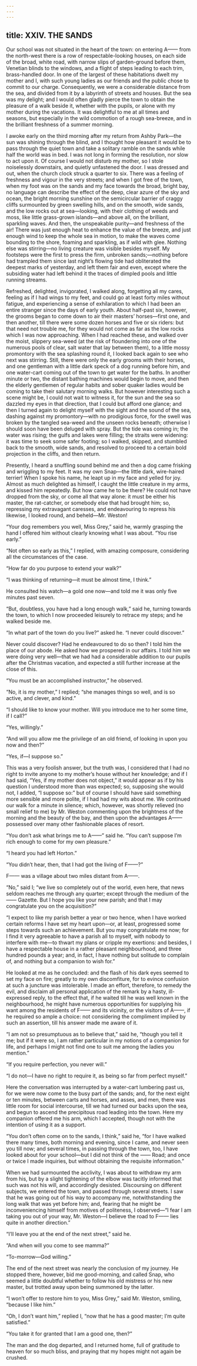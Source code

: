 ```yaml
---
---
---
```

title: XXIV. THE SANDS
---


Our school was not situated in the heart of the town: on entering A—— from the north-west there is a row of respectable-looking houses, on each side of the broad, white road, with narrow slips of garden-ground before them, Venetian blinds to the windows, and a flight of steps leading to each trim, brass-handled door. In one of the largest of these habitations dwelt my mother and I, with such young ladies as our friends and the public chose to commit to our charge. Consequently, we were a considerable distance from the sea, and divided from it by a labyrinth of streets and houses. But the sea was my delight; and I would often gladly pierce the town to obtain the pleasure of a walk beside it, whether with the pupils, or alone with my mother during the vacations. It was delightful to me at all times and seasons, but especially in the wild commotion of a rough sea-breeze, and in the brilliant freshness of a summer morning.

I awoke early on the third morning after my return from Ashby Park—the sun was shining through the blind, and I thought how pleasant it would be to pass through the quiet town and take a solitary ramble on the sands while half the world was in bed. I was not long in forming the resolution, nor slow to act upon it. Of course I would not disturb my mother, so I stole noiselessly downstairs, and quietly unfastened the door. I was dressed and out, when the church clock struck a quarter to six. There was a feeling of freshness and vigour in the very streets; and when I got free of the town, when my foot was on the sands and my face towards the broad, bright bay, no language can describe the effect of the deep, clear azure of the sky and ocean, the bright morning sunshine on the semicircular barrier of craggy cliffs surmounted by green swelling hills, and on the smooth, wide sands, and the low rocks out at sea—looking, with their clothing of weeds and moss, like little grass-grown islands—and above all, on the brilliant, sparkling waves. And then, the unspeakable purity—and freshness of the air! There was just enough heat to enhance the value of the breeze, and just enough wind to keep the whole sea in motion, to make the waves come bounding to the shore, foaming and sparkling, as if wild with glee. Nothing else was stirring—no living creature was visible besides myself. My footsteps were the first to press the firm, unbroken sands;—nothing before had trampled them since last night’s flowing tide had obliterated the deepest marks of yesterday, and left them fair and even, except where the subsiding water had left behind it the traces of dimpled pools and little running streams.

Refreshed, delighted, invigorated, I walked along, forgetting all my cares, feeling as if I had wings to my feet, and could go at least forty miles without fatigue, and experiencing a sense of exhilaration to which I had been an entire stranger since the days of early youth. About half-past six, however, the grooms began to come down to air their masters’ horses—first one, and then another, till there were some dozen horses and five or six riders: but that need not trouble me, for they would not come as far as the low rocks which I was now approaching. When I had reached these, and walked over the moist, slippery sea-weed (at the risk of floundering into one of the numerous pools of clear, salt water that lay between them), to a little mossy promontory with the sea splashing round it, I looked back again to see who next was stirring. Still, there were only the early grooms with their horses, and one gentleman with a little dark speck of a dog running before him, and one water-cart coming out of the town to get water for the baths. In another minute or two, the distant bathing machines would begin to move, and then the elderly gentlemen of regular habits and sober quaker ladies would be coming to take their salutary morning walks. But however interesting such a scene might be, I could not wait to witness it, for the sun and the sea so dazzled my eyes in that direction, that I could but afford one glance; and then I turned again to delight myself with the sight and the sound of the sea, dashing against my promontory—with no prodigious force, for the swell was broken by the tangled sea-weed and the unseen rocks beneath; otherwise I should soon have been deluged with spray. But the tide was coming in; the water was rising; the gulfs and lakes were filling; the straits were widening: it was time to seek some safer footing; so I walked, skipped, and stumbled back to the smooth, wide sands, and resolved to proceed to a certain bold projection in the cliffs, and then return.

Presently, I heard a snuffling sound behind me and then a dog came frisking and wriggling to my feet. It was my own Snap—the little dark, wire-haired terrier! When I spoke his name, he leapt up in my face and yelled for joy. Almost as much delighted as himself, I caught the little creature in my arms, and kissed him repeatedly. But how came he to be there? He could not have dropped from the sky, or come all that way alone: it must be either his master, the rat-catcher, or somebody else that had brought him; so, repressing my extravagant caresses, and endeavouring to repress his likewise, I looked round, and beheld—Mr. Weston!

“Your dog remembers you well, Miss Grey,” said he, warmly grasping the hand I offered him without clearly knowing what I was about. “You rise early.”

“Not often so early as this,” I replied, with amazing composure, considering all the circumstances of the case.

“How far do you purpose to extend your walk?”

“I was thinking of returning—it must be almost time, I think.”

He consulted his watch—a gold one now—and told me it was only five minutes past seven.

“But, doubtless, you have had a long enough walk,” said he, turning towards the town, to which I now proceeded leisurely to retrace my steps; and he walked beside me.

“In what part of the town do you live?” asked he. “I never could discover.”

Never could discover? Had he endeavoured to do so then? I told him the place of our abode. He asked how we prospered in our affairs. I told him we were doing very well—that we had had a considerable addition to our pupils after the Christmas vacation, and expected a still further increase at the close of this.

“You must be an accomplished instructor,” he observed.

“No, it is my mother,” I replied; “she manages things so well, and is so active, and clever, and kind.”

“I should like to know your mother. Will you introduce me to her some time, if I call?”

“Yes, willingly.”

“And will you allow me the privilege of an old friend, of looking in upon you now and then?”

“Yes, if—I suppose so.”

This was a very foolish answer, but the truth was, I considered that I had no right to invite anyone to my mother’s house without her knowledge; and if I had said, “Yes, if my mother does not object,” it would appear as if by his question I understood more than was expected; so, supposing she would not, I added, “I suppose so:” but of course I should have said something more sensible and more polite, if I had had my wits about me. We continued our walk for a minute in silence; which, however, was shortly relieved (no small relief to me) by Mr. Weston commenting upon the brightness of the morning and the beauty of the bay, and then upon the advantages A—— possessed over many other fashionable places of resort.

“You don’t ask what brings me to A——” said he. “You can’t suppose I’m rich enough to come for my own pleasure.”

“I heard you had left Horton.”

“You didn’t hear, then, that I had got the living of F——?”

F—— was a village about two miles distant from A——.

“No,” said I; “we live so completely out of the world, even here, that news seldom reaches me through any quarter; except through the medium of the —— Gazette. But I hope you like your new parish; and that I may congratulate you on the acquisition?”

“I expect to like my parish better a year or two hence, when I have worked certain reforms I have set my heart upon—or, at least, progressed some steps towards such an achievement. But you may congratulate me now; for I find it very agreeable to have a parish all to myself, with nobody to interfere with me—to thwart my plans or cripple my exertions: and besides, I have a respectable house in a rather pleasant neighbourhood, and three hundred pounds a year; and, in fact, I have nothing but solitude to complain of, and nothing but a companion to wish for.”

He looked at me as he concluded: and the flash of his dark eyes seemed to set my face on fire; greatly to my own discomfiture, for to evince confusion at such a juncture was intolerable. I made an effort, therefore, to remedy the evil, and disclaim all personal application of the remark by a hasty, ill-expressed reply, to the effect that, if he waited till he was well known in the neighbourhood, he might have numerous opportunities for supplying his want among the residents of F—— and its vicinity, or the visitors of A——, if he required so ample a choice: not considering the compliment implied by such an assertion, till his answer made me aware of it.

“I am not so presumptuous as to believe that,” said he, “though you tell it me; but if it were so, I am rather particular in my notions of a companion for life, and perhaps I might not find one to suit me among the ladies you mention.”

“If you require perfection, you never will.”

“I do not—I have no right to require it, as being so far from perfect myself.”

Here the conversation was interrupted by a water-cart lumbering past us, for we were now come to the busy part of the sands; and, for the next eight or ten minutes, between carts and horses, and asses, and men, there was little room for social intercourse, till we had turned our backs upon the sea, and begun to ascend the precipitous road leading into the town. Here my companion offered me his arm, which I accepted, though not with the intention of using it as a support.

“You don’t often come on to the sands, I think,” said he, “for I have walked there many times, both morning and evening, since I came, and never seen you till now; and several times, in passing through the town, too, I have looked about for your school—but I did not think of the —— Road; and once or twice I made inquiries, but without obtaining the requisite information.”

When we had surmounted the acclivity, I was about to withdraw my arm from his, but by a slight tightening of the elbow was tacitly informed that such was not his will, and accordingly desisted. Discoursing on different subjects, we entered the town, and passed through several streets. I saw that he was going out of his way to accompany me, notwithstanding the long walk that was yet before him; and, fearing that he might be inconveniencing himself from motives of politeness, I observed—“I fear I am taking you out of your way, Mr. Weston—I believe the road to F—— lies quite in another direction.”

“I’ll leave you at the end of the next street,” said he.

“And when will you come to see mamma?”

“To-morrow—God willing.”

The end of the next street was nearly the conclusion of my journey. He stopped there, however, bid me good-morning, and called Snap, who seemed a little doubtful whether to follow his old mistress or his new master, but trotted away upon being summoned by the latter.

“I won’t offer to restore him to you, Miss Grey,” said Mr. Weston, smiling, “because I like him.”

“Oh, I don’t want him,” replied I, “now that he has a good master; I’m quite satisfied.”

“You take it for granted that I am a good one, then?”

The man and the dog departed, and I returned home, full of gratitude to heaven for so much bliss, and praying that my hopes might not again be crushed.

